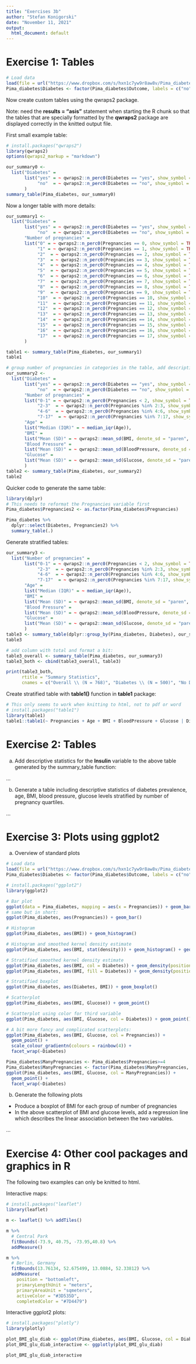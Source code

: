```yaml
---
title: "Exercises 3b"
author: "Stefan Konigorski"
date: "November 11, 2021"
output:
  html_document: default
---
```


# Exercise 1: Tables

```r
# Load data
load(file = url("https://www.dropbox.com/s/hxn1c7yw9r8aw8v/Pima_diabetes.RData?dl=1"))
Pima_diabetes$Diabetes <- factor(Pima_diabetes$Outcome, labels = c("no", "yes"))
```

Now create custom tables using the qwraps2 package.

Note: need the **results = "asis"** statement when starting the R chunk so that the tables that are specially formatted by the **qwraps2** package are displayed correctly in the knitted output file. 

First small example table:

```r
# install.packages("qwraps2")
library(qwraps2)
options(qwraps2_markup = "markdown")

our_summary0 <-
  list("Diabetes" =
       list("yes" = ~ qwraps2::n_perc0(Diabetes == "yes", show_symbol = TRUE, na_rm = TRUE),
            "no"  = ~ qwraps2::n_perc0(Diabetes == "no", show_symbol = TRUE, na_rm = TRUE))
       )
summary_table(Pima_diabetes, our_summary0)
```

Now a longer table with more details: 

```r
our_summary1 <-
  list("Diabetes" =
       list("yes" = ~ qwraps2::n_perc0(Diabetes == "yes", show_symbol = TRUE, na_rm = TRUE),
            "no"  = ~ qwraps2::n_perc0(Diabetes == "no", show_symbol = TRUE, na_rm = TRUE)),
       "Number of pregnancies" =
       list("0" = ~ qwraps2::n_perc0(Pregnancies == 0, show_symbol = TRUE, na_rm = TRUE),
            "1" = ~ qwraps2::n_perc0(Pregnancies == 1, show_symbol = TRUE, na_rm = TRUE),
            "2"  = ~ qwraps2::n_perc0(Pregnancies == 2, show_symbol = TRUE, na_rm = TRUE),
            "3"  = ~ qwraps2::n_perc0(Pregnancies == 3, show_symbol = TRUE, na_rm = TRUE),
            "4"  = ~ qwraps2::n_perc0(Pregnancies == 4, show_symbol = TRUE, na_rm = TRUE),
            "5"  = ~ qwraps2::n_perc0(Pregnancies == 5, show_symbol = TRUE, na_rm = TRUE),
            "6"  = ~ qwraps2::n_perc0(Pregnancies == 6, show_symbol = TRUE, na_rm = TRUE),
            "7"  = ~ qwraps2::n_perc0(Pregnancies == 7, show_symbol = TRUE, na_rm = TRUE),
            "8"  = ~ qwraps2::n_perc0(Pregnancies == 8, show_symbol = TRUE, na_rm = TRUE),
            "9"  = ~ qwraps2::n_perc0(Pregnancies == 9, show_symbol = TRUE, na_rm = TRUE),
            "10"  = ~ qwraps2::n_perc0(Pregnancies == 10, show_symbol = TRUE, na_rm = TRUE),
            "11"  = ~ qwraps2::n_perc0(Pregnancies == 11, show_symbol = TRUE, na_rm = TRUE),
            "12"  = ~ qwraps2::n_perc0(Pregnancies == 12, show_symbol = TRUE, na_rm = TRUE),
            "13"  = ~ qwraps2::n_perc0(Pregnancies == 13, show_symbol = TRUE, na_rm = TRUE),
            "14"  = ~ qwraps2::n_perc0(Pregnancies == 14, show_symbol = TRUE, na_rm = TRUE),
            "15"  = ~ qwraps2::n_perc0(Pregnancies == 15, show_symbol = TRUE, na_rm = TRUE),
            "16"  = ~ qwraps2::n_perc0(Pregnancies == 16, show_symbol = TRUE, na_rm = TRUE),
            "17"  = ~ qwraps2::n_perc0(Pregnancies == 17, show_symbol = TRUE, na_rm = TRUE))
       )

table1 <- summary_table(Pima_diabetes, our_summary1)
table1

# group number of pregnancies in categories in the table, add descriptives for other variables: mean & SD, median and IQR for age
our_summary2 <-
  list("Diabetes" =
       list("yes" = ~ qwraps2::n_perc0(Diabetes == "yes", show_symbol = TRUE, na_rm = TRUE),
            "no"  = ~ qwraps2::n_perc0(Diabetes == "no", show_symbol = TRUE, na_rm = TRUE)),
       "Number of pregnancies" =
       list("0-1" = ~ qwraps2::n_perc0(Pregnancies < 2, show_symbol = TRUE, na_rm = TRUE),
            "2-3"  = ~ qwraps2::n_perc0(Pregnancies %in% 2:3, show_symbol = TRUE, na_rm = TRUE),
            "4-6"  = ~ qwraps2::n_perc0(Pregnancies %in% 4:6, show_symbol = TRUE, na_rm = TRUE),
            "7-17"  = ~ qwraps2::n_perc0(Pregnancies %in% 7:17, show_symbol = TRUE, na_rm = TRUE)),
       "Age" =
       list("Median (IQR)" = ~ median_iqr(Age)),
       "BMI" =
       list("Mean (SD)" = ~ qwraps2::mean_sd(BMI, denote_sd = "paren", na_rm = TRUE, show_n = "never")),
       "Blood Pressure" =
       list("Mean (SD)" = ~ qwraps2::mean_sd(BloodPressure, denote_sd = "paren", na_rm = TRUE, show_n = "never")),
       "Glucose" =
       list("Mean (SD)" = ~ qwraps2::mean_sd(Glucose, denote_sd = "paren", na_rm = TRUE, show_n = "never"))
       )
table2 <- summary_table(Pima_diabetes, our_summary2)
table2
```

Quicker code to generate the same table:

```r
library(dplyr)
# This needs to reformat the Pregnancies variable first
Pima_diabetes$Pregnancies2 <- as.factor(Pima_diabetes$Pregnancies)

Pima_diabetes %>%
  dplyr::select(Diabetes, Pregnancies2) %>%
  summary_table(.)
```

Generate stratified tables:

```r
our_summary3 <-
  list("Number of pregnancies" =
       list("0-1" = ~ qwraps2::n_perc0(Pregnancies < 2, show_symbol = TRUE, na_rm = TRUE),
            "2-3"  = ~ qwraps2::n_perc0(Pregnancies %in% 2:3, show_symbol = TRUE, na_rm = TRUE),
            "4-6"  = ~ qwraps2::n_perc0(Pregnancies %in% 4:6, show_symbol = TRUE, na_rm = TRUE),
            "7-17"  = ~ qwraps2::n_perc0(Pregnancies %in% 7:17, show_symbol = TRUE, na_rm = TRUE)),
       "Age" =
       list("Median (IQR)" = ~ median_iqr(Age)),
       "BMI" =
       list("Mean (SD)" = ~ qwraps2::mean_sd(BMI, denote_sd = "paren", na_rm = TRUE, show_n = "never")),
       "Blood Pressure" =
       list("Mean (SD)" = ~ qwraps2::mean_sd(BloodPressure, denote_sd = "paren", na_rm = TRUE, show_n = "never")),
       "Glucose" =
       list("Mean (SD)" = ~ qwraps2::mean_sd(Glucose, denote_sd = "paren", na_rm = TRUE, show_n = "never"))
       )
table3 <- summary_table(dplyr::group_by(Pima_diabetes, Diabetes), our_summary3)
table3

# add column with total and format a bit:
table3_overall <- summary_table(Pima_diabetes, our_summary3)
table3_both <- cbind(table3_overall, table3)

print(table3_both,
      rtitle = "Summary Statistics",
      cnames = c("Overall \\ (N = 768)", "Diabetes \\ (N = 500)", "No Diabetes \\ (N = 268)"))
```

Create stratified table with **table1()** function in **table1** package:

```r
# This only seems to work when knitting to html, not to pdf or word
# install.packages("table1")
library(table1)
table1::table1(~ Pregnancies + Age + BMI + BloodPressure + Glucose | Diabetes, data = Pima_diabetes)
```

# Exercise 2: Tables

a) Add descriptive statistics for the **Insulin** variable to the above table generated by the summary_table function:

...

b) Generate a table including descriptive statistics of diabetes prevalence, age, BMI, blood pressure, glucose levels stratified by number of pregnancy quartiles.

...

# Exercise 3: Plots using ggplot2

a) Overview of standard plots 

```r
# Load data
load(file = url("https://www.dropbox.com/s/hxn1c7yw9r8aw8v/Pima_diabetes.RData?dl=1"))
Pima_diabetes$Diabetes <- factor(Pima_diabetes$Outcome, labels = c("no", "yes"))

# install.packages("ggplot2")
library(ggplot2)

# Bar plot
ggplot(data = Pima_diabetes, mapping = aes(x = Pregnancies)) + geom_bar()
# same but in short:
ggplot(Pima_diabetes, aes(Pregnancies)) + geom_bar()

# Histogram
ggplot(Pima_diabetes, aes(BMI)) + geom_histogram()

# Histogram and smoothed kernel density estimate
ggplot(Pima_diabetes, aes(BMI, stat(density))) + geom_histogram() + geom_density(col = "red")

# Stratified smoothed kernel density estimate
ggplot(Pima_diabetes, aes(BMI, col = Diabetes)) + geom_density(position = "stack")
ggplot(Pima_diabetes, aes(BMI, fill = Diabetes)) + geom_density(position = "stack")

# Stratified boxplot
ggplot(Pima_diabetes, aes(Diabetes, BMI)) + geom_boxplot()

# Scatterplot
ggplot(Pima_diabetes, aes(BMI, Glucose)) + geom_point()

# Scatterplot using color for third variable
ggplot(Pima_diabetes, aes(BMI, Glucose, col = Diabetes)) + geom_point()

# A bit more fancy and complicated scatterplots:
ggplot(Pima_diabetes, aes(BMI, Glucose, col = Pregnancies)) + 
  geom_point() + 
  scale_colour_gradientn(colours = rainbow(4)) +
  facet_wrap(~Diabetes)

Pima_diabetes$ManyPregnancies <- Pima_diabetes$Pregnancies>=4
Pima_diabetes$ManyPregnancies <- factor(Pima_diabetes$ManyPregnancies, labels = c("< 4 Pregnancies", ">= 4 Pregnancies"))
ggplot(Pima_diabetes, aes(BMI, Glucose, col = ManyPregnancies)) + 
  geom_point() +
  facet_wrap(~Diabetes)
```

b) Generate the following plots

* Produce a boxplot of BMI for each group of number of pregnancies
* In the above scatterplot of BMI and glucose levels, add a regression line which describes the linear association between the two variables.

...

# Exercise 4: Other cool packages and graphics in R

The following two examples can only be knitted to html.

Interactive maps: 

```r
# install.packages("leaflet")
library(leaflet)

m <- leaflet() %>% addTiles()

m %>%
  # Central Park
  fitBounds(-73.9, 40.75, -73.95,40.8) %>%
  addMeasure()

m %>%
  # Berlin, Germany
  fitBounds(13.76134, 52.675499, 13.0884, 52.33812) %>%
  addMeasure(
    position = "bottomleft",
    primaryLengthUnit = "meters",
    primaryAreaUnit = "sqmeters",
    activeColor = "#3D535D",
    completedColor = "#7D4479")
```

Interactive ggplot2 plots:

```r
# install.packages("plotly")
library(plotly)

plot_BMI_glu_diab <- ggplot(Pima_diabetes, aes(BMI, Glucose, col = Diabetes)) + geom_point()
plot_BMI_glu_diab_interactive <- ggplotly(plot_BMI_glu_diab)

plot_BMI_glu_diab_interactive
```

